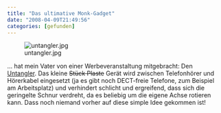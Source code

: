 ```yaml
---
title: "Das ultimative Monk-Gadget"
date: "2008-04-09T21:49:56"
categories: [gefunden]
---
```


![untangler.jpg](untangler.jpg)

... hat mein Vater von einer Werbeveranstaltung mitgebracht: Den [Untangler](http://www.telefonkabelentwirrer.net/BASIC.719.0.html). Das kleine ~~Stück Plaste~~ Gerät wird zwischen Telefonhörer und Hörerkabel eingesetzt (ja es gibt noch DECT-freie Telefone, zum Beispiel am Arbeitsplatz) und verhindert schlicht und ergreifend, dass sich die geringelte Schnur verdreht, da es beliebig um die eigene Achse rotieren kann. Dass noch niemand vorher auf diese simple Idee gekommen ist!
